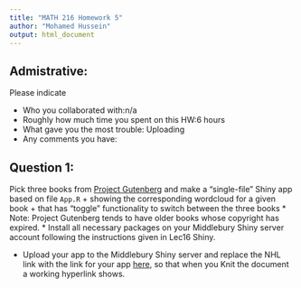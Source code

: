 ---
title: "MATH 216 Homework 5"
author: "Mohamed Hussein"
output: html_document
---


## Admistrative:

Please indicate

* Who you collaborated with:n/a
* Roughly how much time you spent on this HW:6 hours
* What gave you the most trouble: Uploading 
* Any comments you have: 

## Question 1:
Pick three books from [Project Gutenberg](https://www.gutenberg.org/) and make
a "single-file" Shiny app based on file `App.R`
    + showing the corresponding wordcloud for a given book
    + that has "toggle" functionality to switch between the three books
* Note: Project Gutenberg tends to have older books whose copyright has expired.
* Install all necessary packages on your Middlebury Shiny server account
following the instructions given in Lec16 Shiny.

* Upload your app to the Middlebury Shiny server and replace the NHL link with
the link for your app [here](https://shiny.middlebury.edu:3838/mhussein/HW5/), so that when you Knit the 
document a working hyperlink shows.

